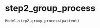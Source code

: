 # step2_group_process { #iapt_classes_model.Model.step2_group_process }

```python
Model.step2_group_process(patient)
```

